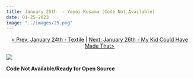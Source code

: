 ```yaml
---
title: January 25th  - Yayoi Kusama (Code Not Available)
date: 01-25-2023
image: "../images/25.png"
---
```


<center>[\< Prev: January 24th - Textile](day_24.qmd) \| [Next: January 26th - My Kid Could Have Made That\>](day_26.qmd)</center>

![](/images/25.png){fig-alt="A generative image of various clusters of black and white packed circles. on white, yellow, turquoise, and red strips of color." fig-align="center"}

**Code Not Available/Ready for Open Source**
